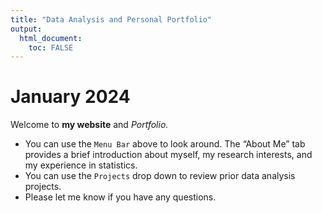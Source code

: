 ---
title: "Data Analysis and Personal Portfolio"
output: 
  html_document:
    toc: FALSE
---

# January 2024

Welcome to **my website** and *Portfolio.*

-   You can use the `Menu Bar` above to look around. The "About Me" tab provides a brief introduction about myself, my research interests, and my experience in statistics.
-   You can use the `Projects` drop down to review prior data analysis projects.
-   Please let me know if you have any questions. 
